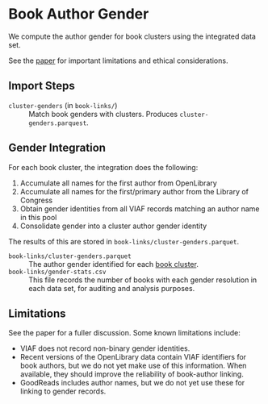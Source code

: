 # Book Author Gender

We compute the author gender for book clusters using the integrated data set.

:::{.callout-warning}
See the [paper][] for important limitations and ethical considerations.
:::

[paper]: https://md.ekstrandom.net/pubs/bag-extended

## Import Steps

`cluster-genders` (in `book-links/`)
:   Match book genders with clusters.  Produces `cluster-genders.parquest`.

## Gender Integration

For each book cluster, the integration does the following:

1. Accumulate all names for the first author from OpenLibrary
2. Accumulate all names for the first/primary author from the Library of Congress
3. Obtain gender identities from all VIAF records matching an author name in this pool
4. Consolidate gender into a cluster author gender identity

The results of this are stored in `book-links/cluster-genders.parquet`{.file}.

`book-links/cluster-genders.parquet`{#file-book-links-cluster-genders-parquet}
:   The author gender identified for each [book cluster](cluster.qmd).

`book-links/gender-stats.csv`{#file-book-links-gender-stats-csv}
:   This file records the number of books with each gender resolution in each data set, for
auditing and analysis purposes.


## Limitations

See the paper for a fuller discussion.  Some known limitations include:

- VIAF does not record non-binary gender identities.
- Recent versions of the OpenLibrary data contain VIAF identifiers for book authors, but we do not yet make use of this information.  When available, they should improve the reliability of book-author linking.
- GoodReads includes author names, but we do not yet use these for linking to gender records.
